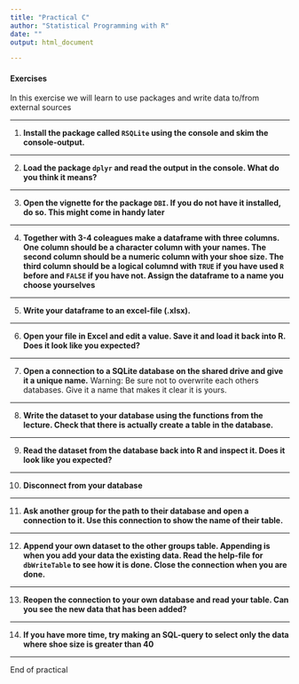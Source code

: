 ---
title: "Practical C"
author: "Statistical Programming with R"
date: ""
output: html_document

---
#### Exercises
In this exercise we will learn to use packages and write data to/from external sources

---

1. **Install the package called `RSQLite` using the console and skim the console-output.** 

---

2. **Load the package `dplyr` and read the output in the console. What do you think it means?**

---

3. **Open the vignette for the package `DBI`. If you do not have it installed, do so. This might come in handy later**

---

4. **Together with 3-4 coleagues make a dataframe with three columns. One column should be a character column with your names. The second column should be a numeric column with your shoe size. The third column should be a logical columnd with `TRUE` if you have used `R` before and `FALSE` if you have not. Assign the dataframe to a name you choose yourselves**

---

5. **Write your dataframe to an excel-file (.xlsx).**

----

6. **Open your file in Excel and edit a value. Save it and load it back into R. Does it look like you expected?**

---

7. **Open a connection to a SQLite database on the shared drive and give it a unique name.** Warning: Be sure not to overwrite each others databases. Give it a name that makes it clear it is yours.

---

8. **Write the dataset to your database using the functions from the lecture. Check that there is actually create a table in the database.**

---

9. **Read the dataset from the database back into R and inspect it. Does it look like you expected?** 

---

10. **Disconnect from your database**

---

11. **Ask another group for the path to their database and open a connection to it. Use this connection to show the name of their table.**

---

12. **Append your own dataset to the other groups table. Appending is when you add your data the existing data. Read the help-file for `dbWriteTable` to see how it is done. Close the connection when you are done.**

---

13. **Reopen the connection to your own database and read your table. Can you see the new data that has been added?**

---

14. **If you have more time, try making an SQL-query to select only the data where shoe size is greater than 40**

---
End of practical
